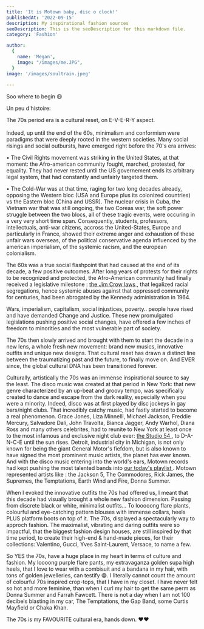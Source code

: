 ```yaml
---
title: 'It is Motown baby, disc o clock!'
publishedAt: '2022-09-15'
description: My inspirational fashion sources
seoDescription: This is the seoDescription for this markdown file.
category: 'Fashion'

author:
  {
    name: 'Megan',
    image: "/images/me.JPG",
  }
image: '/images/soultrain.jpeg'
  
---
```


Soo where to begin 😃

Un peu d'histoire: 

The 70s period era is a cultural reset, on E-V-E-R-Y aspect.<br></br>
Indeed, up until the end of the 60s, minimalism and conformism were paradigms that were deeply rooted
in the western societies. Many social risings and social outbursts, have emerged right before the 70's era arrives:

• The Civil Rights movement was striking in the United States, at that moment: the Afro-american community fought, marched, protested, for equality.
They had never rested until the US governement ends its arbitrary legal system, that had constantly and unfairly targeted them.

• The Cold-War was at that time, raging for two long decades already, opposing the Western bloc (USA and Europe plus its colonized countries) vs the Eastern bloc (China and USSR). The nuclear crisis in Cuba, the Vietnam war that was still ongoing, the two Coreas war, the soft power struggle between the two blocs, 
all of these tragic events, were occuring in a very very short time span. Consequently, students, professors, intellectuals, anti-war citizens, accross the United-States, Europe and particularly 
in France, showed their extreme anger and exhaustion of these unfair wars overseas, of the political conservative agenda influenced by the american imperialism, of the systemic racism, and the european colonialism. 

The 60s was a true social flashpoint that had caused at the end of its decade, a few positive outcomes. After long years of protests for their rights to
be recognized and protected, the Afro-American community had finally received a legislative milestone : <a href="https://www.britannica.com/event/Jim-Crow-law"> the Jim Crow laws </a>, that legalized racial segregations, hence systemic abuses against that oppressed community for centuries, had been abrogated by the Kennedy administration in 1964.

Wars, imperialism, capitalism, social injustices, poverty.. people have rised and have demanded Change and Justice.
These new promulgated legislations pushing positive social changes, have offered a few inches of freedom to minorities and the most vulnerable part of society.  

The 70s then slowly arrived and brought with them to start the decade in a new lens, a whole fresh new movement: brand new musics, innovative outfits and unique new designs. That cultural reset
has drawn a distinct line between the traumatizing past and the future, to finally move on. And EVER since, the global cultural DNA has been transitioned forever. 

Culturally, artistically the 70s was an immense inspirational source to say the least. The disco music was created at that period in New York: that new genre 
characterized by an up-beat and groovy tempo, was specifically created to dance and escape from the dark reality, especially when you were a minority. Indeed, disco was at first played by disc jockeys in gay bars/night clubs.
That incredibly catchy music, had fastly started to become a real phenomenon. Grace Jones, Liza Minnelli, Michael Jackson, Freddie Mercury, Salvadore Dali, John Travolta, Bianca Jagger, Andy Warhol, Diana Ross and many others celebrites, had to reunite to New York at least once to the most infamous and exclusive night club ever: <a href="https://cfda.com/news/cfda-decades-the-seventies-disco-glitter-studio-54"> the Studio 54 </a>, 
to D-A-N-C-E until the sun rises. Detroit, industrial city in Michigan, is not only known for being the giant General Motor's fiefdom, but is also known to have signed the most prominent music artists, the planet has ever known.
And with the disco music entering into the world's ears, Motown records had kept pushing the most talented bands into  <a href="https://www.youtube.com/watch?v=U_s9QFJUTZ4"> our today's playlist </a>. 
Motown represented artists like : the Jackson 5, The Commodores, Rick James, the Supremes, the Temptations, Earth Wind and Fire, Donna Summer.


When I evoked the innovative outfits the 70s had offered us, I meant that this decade had visually brought a whole new fashion dimension. Passing from discrete black or white, minimalist outfits... To looooong flare plants, colourful and eye-catching pattern blouses with immense collars, heels PLUS platform boots on top of it. 
The 70s, displayed a spectacularly way to approch fashion. The maximalist, vibrating and daring outfits were so impactful, that the biggest fashion design houses, are still inspired by that time period,
to create their high-end & hand-made pieces, for their collections: Valentino, Gucci, Yves Saint-Laurent, Versace, to name a few.

So YES the 70s, have a huge place in my heart in terms of culture and fashion. My loooong purple flare pants, my extravaganza golden supa high heels, that I love to wear with a combisuit and a bandana in my hair, with tons of golden jewelleries, can testify 😁.
I literally cannot count the amount of colourful 70s inspired crop-tops, that I have in my closet. I have never felt so hot and more feminine, than when I curl my hair to get the same perm as Donna Summer and Farrah Fawcett. There is not a day when I am not 100 decibels blasting in my car, 
The Temptations, the Gap Band, some Curtis Mayfield or Chaka Khan. 

The 70s is my FAVOURITE cultural era, hands down. ❤️❤️











 

